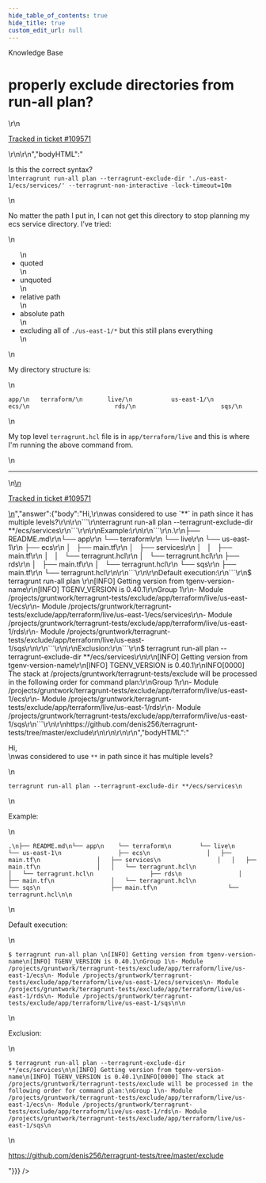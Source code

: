 ```yaml
---
hide_table_of_contents: true
hide_title: true
custom_edit_url: null
---
```



<head>
  <link rel="canonical" href="https://github.com/gruntwork-io/knowledge-base/discussions/586" />
</head>

<CenterLayout>
<span className="searchCategory">Knowledge Base</span>
<h1>properly exclude directories from run-all plan?</h1>
<GitHub discussion={{"id":"D_kwDOF8slf84ARWrZ","number":586,"author":{"login":"calebtote"},"title":"properly exclude directories from run-all plan?","body":"\r\nIs this the correct syntax?\r\n`terragrunt run-all plan --terragrunt-exclude-dir './us-east-1/ecs/services/' --terragrunt-non-interactive -lock-timeout=10m`\r\n\r\nNo matter the path I put in, I can not get this directory to stop planning my ecs service directory. I’ve tried:\r\n\r\n- quoted\r\n- unquoted\r\n- relative path\r\n- absolute path\r\n- excluding all of `./us-east-1/*` but this still plans everything\r\n\r\nMy directory structure is:\r\n\r\n```\r\napp/\r\n   terraform/\r\n       live/\r\n           us-east-1/\r\n                        ecs/\r\n                        rds/\r\n                        sqs/\r\n```\r\n\r\nMy top level `terragrunt.hcl` file is in `app/terraform/live` and this is where I'm running the above command from.\r\n\r\n---\r\n\r\n<ins datetime=\"2022-11-08T16:50:01Z\">\r\n  <p><a href=\"https://support.gruntwork.io/hc/requests/109571\">Tracked in ticket #109571</a></p>\r\n</ins>\r\n","bodyHTML":"<p dir=\"auto\">Is this the correct syntax?<br>\n<code class=\"notranslate\">terragrunt run-all plan --terragrunt-exclude-dir './us-east-1/ecs/services/' --terragrunt-non-interactive -lock-timeout=10m</code></p>\n<p dir=\"auto\">No matter the path I put in, I can not get this directory to stop planning my ecs service directory. I’ve tried:</p>\n<ul dir=\"auto\">\n<li>quoted</li>\n<li>unquoted</li>\n<li>relative path</li>\n<li>absolute path</li>\n<li>excluding all of <code class=\"notranslate\">./us-east-1/*</code> but this still plans everything</li>\n</ul>\n<p dir=\"auto\">My directory structure is:</p>\n<div class=\"snippet-clipboard-content notranslate position-relative overflow-auto\" data-snippet-clipboard-copy-content=\"app/\n   terraform/\n       live/\n           us-east-1/\n                        ecs/\n                        rds/\n                        sqs/\"><pre class=\"notranslate\"><code class=\"notranslate\">app/\n   terraform/\n       live/\n           us-east-1/\n                        ecs/\n                        rds/\n                        sqs/\n</code></pre></div>\n<p dir=\"auto\">My top level <code class=\"notranslate\">terragrunt.hcl</code> file is in <code class=\"notranslate\">app/terraform/live</code> and this is where I'm running the above command from.</p>\n<hr>\n<ins datetime=\"2022-11-08T16:50:01Z\">\n  <p dir=\"auto\"><a href=\"https://support.gruntwork.io/hc/requests/109571\" rel=\"nofollow\">Tracked in ticket #109571</a></p>\n</ins>","answer":{"body":"Hi,\r\nwas considered to use `**` in path since it has multiple levels?\r\n\r\n```\r\nterragrunt run-all plan --terragrunt-exclude-dir **/ecs/services\r\n```\r\n\r\nExample:\r\n\r\n```\r\n.\r\n├── README.md\r\n└── app\r\n    └── terraform\r\n        └── live\r\n            └── us-east-1\r\n                ├── ecs\r\n                │   ├── main.tf\r\n                │   ├── services\r\n                │   │   ├── main.tf\r\n                │   │   └── terragrunt.hcl\r\n                │   └── terragrunt.hcl\r\n                ├── rds\r\n                │   ├── main.tf\r\n                │   └── terragrunt.hcl\r\n                └── sqs\r\n                    ├── main.tf\r\n                    └── terragrunt.hcl\r\n\r\n```\r\n\r\nDefault execution:\r\n```\r\n$ terragrunt run-all plan \r\n[INFO] Getting version from tgenv-version-name\r\n[INFO] TGENV_VERSION is 0.40.1\r\nGroup 1\r\n- Module /projects/gruntwork/terragrunt-tests/exclude/app/terraform/live/us-east-1/ecs\r\n- Module /projects/gruntwork/terragrunt-tests/exclude/app/terraform/live/us-east-1/ecs/services\r\n- Module /projects/gruntwork/terragrunt-tests/exclude/app/terraform/live/us-east-1/rds\r\n- Module /projects/gruntwork/terragrunt-tests/exclude/app/terraform/live/us-east-1/sqs\r\n\r\n```\r\n\r\nExclusion:\r\n```\r\n$ terragrunt run-all plan --terragrunt-exclude-dir **/ecs/services\r\n\r\n[INFO] Getting version from tgenv-version-name\r\n[INFO] TGENV_VERSION is 0.40.1\r\nINFO[0000] The stack at /projects/gruntwork/terragrunt-tests/exclude will be processed in the following order for command plan:\r\nGroup 1\r\n- Module /projects/gruntwork/terragrunt-tests/exclude/app/terraform/live/us-east-1/ecs\r\n- Module /projects/gruntwork/terragrunt-tests/exclude/app/terraform/live/us-east-1/rds\r\n- Module /projects/gruntwork/terragrunt-tests/exclude/app/terraform/live/us-east-1/sqs\r\n```\r\n\r\nhttps://github.com/denis256/terragrunt-tests/tree/master/exclude\r\n\r\n\r\n\r\n","bodyHTML":"<p dir=\"auto\">Hi,<br>\nwas considered to use <code class=\"notranslate\">**</code> in path since it has multiple levels?</p>\n<div class=\"snippet-clipboard-content notranslate position-relative overflow-auto\" data-snippet-clipboard-copy-content=\"terragrunt run-all plan --terragrunt-exclude-dir **/ecs/services\"><pre class=\"notranslate\"><code class=\"notranslate\">terragrunt run-all plan --terragrunt-exclude-dir **/ecs/services\n</code></pre></div>\n<p dir=\"auto\">Example:</p>\n<div class=\"snippet-clipboard-content notranslate position-relative overflow-auto\" data-snippet-clipboard-copy-content=\".\n├── README.md\n└── app\n    └── terraform\n        └── live\n            └── us-east-1\n                ├── ecs\n                │   ├── main.tf\n                │   ├── services\n                │   │   ├── main.tf\n                │   │   └── terragrunt.hcl\n                │   └── terragrunt.hcl\n                ├── rds\n                │   ├── main.tf\n                │   └── terragrunt.hcl\n                └── sqs\n                    ├── main.tf\n                    └── terragrunt.hcl\n\"><pre class=\"notranslate\"><code class=\"notranslate\">.\n├── README.md\n└── app\n    └── terraform\n        └── live\n            └── us-east-1\n                ├── ecs\n                │   ├── main.tf\n                │   ├── services\n                │   │   ├── main.tf\n                │   │   └── terragrunt.hcl\n                │   └── terragrunt.hcl\n                ├── rds\n                │   ├── main.tf\n                │   └── terragrunt.hcl\n                └── sqs\n                    ├── main.tf\n                    └── terragrunt.hcl\n\n</code></pre></div>\n<p dir=\"auto\">Default execution:</p>\n<div class=\"snippet-clipboard-content notranslate position-relative overflow-auto\" data-snippet-clipboard-copy-content=\"$ terragrunt run-all plan \n[INFO] Getting version from tgenv-version-name\n[INFO] TGENV_VERSION is 0.40.1\nGroup 1\n- Module /projects/gruntwork/terragrunt-tests/exclude/app/terraform/live/us-east-1/ecs\n- Module /projects/gruntwork/terragrunt-tests/exclude/app/terraform/live/us-east-1/ecs/services\n- Module /projects/gruntwork/terragrunt-tests/exclude/app/terraform/live/us-east-1/rds\n- Module /projects/gruntwork/terragrunt-tests/exclude/app/terraform/live/us-east-1/sqs\n\"><pre class=\"notranslate\"><code class=\"notranslate\">$ terragrunt run-all plan \n[INFO] Getting version from tgenv-version-name\n[INFO] TGENV_VERSION is 0.40.1\nGroup 1\n- Module /projects/gruntwork/terragrunt-tests/exclude/app/terraform/live/us-east-1/ecs\n- Module /projects/gruntwork/terragrunt-tests/exclude/app/terraform/live/us-east-1/ecs/services\n- Module /projects/gruntwork/terragrunt-tests/exclude/app/terraform/live/us-east-1/rds\n- Module /projects/gruntwork/terragrunt-tests/exclude/app/terraform/live/us-east-1/sqs\n\n</code></pre></div>\n<p dir=\"auto\">Exclusion:</p>\n<div class=\"snippet-clipboard-content notranslate position-relative overflow-auto\" data-snippet-clipboard-copy-content=\"$ terragrunt run-all plan --terragrunt-exclude-dir **/ecs/services\n\n[INFO] Getting version from tgenv-version-name\n[INFO] TGENV_VERSION is 0.40.1\nINFO[0000] The stack at /projects/gruntwork/terragrunt-tests/exclude will be processed in the following order for command plan:\nGroup 1\n- Module /projects/gruntwork/terragrunt-tests/exclude/app/terraform/live/us-east-1/ecs\n- Module /projects/gruntwork/terragrunt-tests/exclude/app/terraform/live/us-east-1/rds\n- Module /projects/gruntwork/terragrunt-tests/exclude/app/terraform/live/us-east-1/sqs\"><pre class=\"notranslate\"><code class=\"notranslate\">$ terragrunt run-all plan --terragrunt-exclude-dir **/ecs/services\n\n[INFO] Getting version from tgenv-version-name\n[INFO] TGENV_VERSION is 0.40.1\nINFO[0000] The stack at /projects/gruntwork/terragrunt-tests/exclude will be processed in the following order for command plan:\nGroup 1\n- Module /projects/gruntwork/terragrunt-tests/exclude/app/terraform/live/us-east-1/ecs\n- Module /projects/gruntwork/terragrunt-tests/exclude/app/terraform/live/us-east-1/rds\n- Module /projects/gruntwork/terragrunt-tests/exclude/app/terraform/live/us-east-1/sqs\n</code></pre></div>\n<p dir=\"auto\"><a href=\"https://github.com/denis256/terragrunt-tests/tree/master/exclude\">https://github.com/denis256/terragrunt-tests/tree/master/exclude</a></p>"}}} />

</CenterLayout>
  

<!-- ##DOCS-SOURCER-START
{
  "sourcePlugin": "github-discussions",
  "hash": "26e4883db2fc94efbff5c38b4520b9b3"
}
##DOCS-SOURCER-END -->
